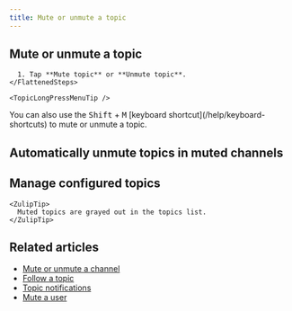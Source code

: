 ```yaml
---
title: Mute or unmute a topic
---
```





<MuteUnmuteIntro />

## Mute or unmute a topic

<Tabs>
  <TabItem label="Desktop/Web">
    <FlattenedSteps>
      <ConfigureTopicNotificationsDesktopWeb />
    </FlattenedSteps>
  </TabItem>

  <TabItem label="Mobile">
    <FlattenedSteps>
      <TopicLongPressMenu />

      1. Tap **Mute topic** or **Unmute topic**.
    </FlattenedSteps>

    <TopicLongPressMenuTip />
  </TabItem>
</Tabs>

<KeyboardTip>
  You can also use the <kbd>Shift</kbd> + <kbd>M</kbd> [keyboard
  shortcut](/help/keyboard-shortcuts) to mute or unmute a topic.
</KeyboardTip>

## Automatically unmute topics in muted channels

<AutomaticallyUnmuteTopicsInMutedChannels />

## Manage configured topics

<Tabs>
  <TabItem label="Desktop/Web">
    <ManageConfiguredTopicsDesktopWeb />
  </TabItem>

  <TabItem label="Mobile">
    <FlattenedSteps>
      <ManageConfiguredTopicsMobile />
    </FlattenedSteps>

    <ZulipTip>
      Muted topics are grayed out in the topics list.
    </ZulipTip>
  </TabItem>
</Tabs>

## Related articles

* [Mute or unmute a channel](/help/mute-a-channel)
* [Follow a topic](/help/follow-a-topic)
* [Topic notifications](/help/topic-notifications)
* [Mute a user](/help/mute-a-user)
